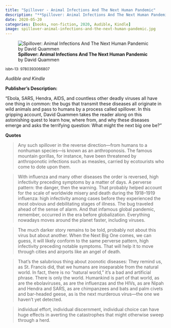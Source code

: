 ```yaml
---
title: "Spillover - Animal Infections And The Next Human Pandemic"
description: "**Spillover: Animal Infections And The Next Human Pandemic** by David Quammen"
date: 2020-05-20
categories: [books, non-fiction, 2020, Audible, Kindle]
image: spillover-animal-infections-and-the-next-human-pandemic.jpg
---
```

![**Spillover: Animal Infections And The Next Human Pandemic** by David Quammen](spillover-animal-infections-and-the-next-human-pandemic.jpg){fig-align="left"}

<sup>isbn-13: 9780393066807</sup>

*Audible and Kindle*

**Publisher's Description:**

"Ebola, SARS, Hendra, AIDS, and countless other deadly viruses all have one thing in common: the bugs that transmit these diseases all originate in wild animals and pass to humans by a process called spillover. In this gripping account, David Quammen takes the reader along on this astonishing quest to learn how, where from, and why these diseases emerge and asks the terrifying question: What might the next big one be?"

**Quotes**

> Any such spillover in the reverse direction—from humans to a nonhuman species—is known as an anthroponosis. The famous mountain gorillas, for instance, have been threatened by anthroponotic infections such as measles, carried by ecotourists who come to dote upon them.
 
> With influenza and many other diseases the order is reversed, high infectivity preceding symptoms by a matter of days. A perverse pattern: the danger, then the warning. That probably helped account for the scale of worldwide misery and death during the 1918–1919 influenza: high infectivity among cases before they experienced the most obvious and debilitating stages of illness. The bug traveled ahead of the sense of alarm. And that infamous global pandemic, remember, occurred in the era before globalization. Everything nowadays moves around the planet faster, including viruses.
 
> The much darker story remains to be told, probably not about this virus but about another. When the Next Big One comes, we can guess, it will likely conform to the same perverse pattern, high infectivity preceding notable symptoms. That will help it to move through cities and airports like an angel of death.
 
> That’s the salubrious thing about zoonotic diseases: They remind us, as St. Francis did, that we humans are inseparable from the natural world. In fact, there is no “natural world,” it’s a bad and artificial phrase. There is only the world. Humankind is part of that world, as are the ebolaviruses, as are the influenzas and the HIVs, as are Nipah and Hendra and SARS, as are chimpanzees and bats and palm civets and bar-headed geese, as is the next murderous virus—the one we haven’t yet detected.
 
> individual effort, individual discernment, individual choice can have huge effects in averting the catastrophes that might otherwise sweep through a herd.
 
